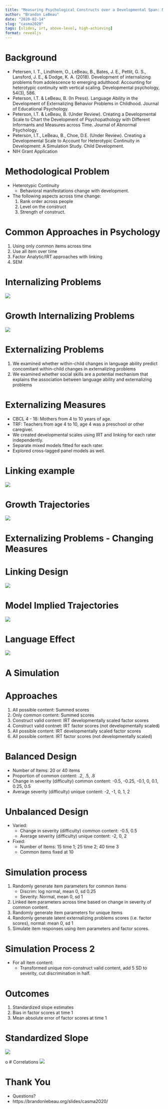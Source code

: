 ```yaml
---
title: "Measuring Psychological Constructs over a Developmental Span: Methodological Approaches"
author: "Brandon LeBeau"
date: "2020-02-14"
slug: "casma2020"
tags: [slides, irt, above-level, high-achieving]
format: revealjs
---
```


# Background
- Petersen, I. T., Lindhiem, O., LeBeau, B., Bates, J. E., Pettit, G. S., Lansford, J. E., & Dodge, K. A. (2018). Development of internalizing problems from adolescence to emerging adulthood: Accounting for heterotypic continuity with vertical scaling. Developmental psychology, 54(3), 586.
- Peterson, I.T. & LeBeau, B. (In Press). Language Ability in the Development of Externalizing Behavior Problems in Childhood. Journal of Educational Psychology.
- Peterson, I.T. & LeBeau, B. (Under Review). Creating a Developmental Scale to Chart the Development of Psychopathology with Different Informants and Measures across Time. Journal of Abnormal Psychology.
- Peterson, I.T., LeBeau, B., Choe, D.E. (Under Review). Creating a Developmental Scale to Account for Heterotypic Continuity in Development: A Simulation Study. Child Development.
- NIH Grant Application



# Methodological Problem
- Heterotypic Continuity
    + Behavioral manifestations change with development.

- The following aspects across time change:
    1. Rank order across people
    2. Level on the construct
    3. Strength of construct.




# Common Approaches in Psychology
1. Using only common items across time
2. Use all item over time
3. Factor Analytic/IRT approaches with linking
4. SEM 



# Internalizing Problems
![](/images/ysr-yasr.png)



# Growth Internalizing Problems
![](/images/ysr-yasr-growth.png)



# Externalizing Problems
1. We examined whether within-child changes in language ability predict concomitant within-child changes in externalizing problems 
2. We examined whether social skills are a potential mechanism that explains the association between language ability and externalizing problems 



# Externalizing Measures
- CBCL 4 - 18: Mothers from 4 to 10 years of age.
- TRF: Teachers from age 4 to 10, age 4 was a preschool or other caregiver.
- We created developmental scales using IRT and linking for each rater independently.
- Separate mixed models fitted for each rater.
- Explored cross-lagged panel models as well.



# Linking example
![](/images/linking_result_presentation.png)



# Growth Trajectories
![](/images/mixed-models-language.png)



# Externalizing Problems - Changing Measures



# Linking Design
![](/images/linking-rater-figure.png)



# Model Implied Trajectories
![](/images/model-implied-trajectories.png)



# Language Effect
![](/images/language-rater.png)



# A Simulation



# Approaches
1. All possible content: Summed scores
2. Only common content: Summed scores
3. Construct valid content: IRT developmentally scaled factor scores
4. Construct valid contnet: IRT factor scores (not developmentally scaled)
5. All possible content: IRT developmentally scaled factor scores
6. All possible content: IRT factor scores (not developmentally scaled)



# Balanced Design
- Number of Items: 20 or 40 items
- Proportion of common content: .2, .5, .8
- Change in severity (difficulty) common content: -0.5, -0.25, -0.1, 0, 0.1, 0.25, 0.5
- Average severity (difficulty) unique content: -2, -1, 0, 1, 2



# Unbalanced Design
- Varied:
    + Change in severity (difficulty) common content: -0.5, 0.5
    + Average severity (difficulty) unique content: -2, 0, 2
- Fixed:
    + Number of Items: 15 time 1; 25 time 2; 40 time 3
    + Common items fixed at 10



# Simulation process
1. Randomly generate item parameters for common items
    + Discrim: log normal, mean 0, sd 0.25
    + Severity: Normal, mean 0, sd 1
2. Linked item parameters across time based on change in severity of common content.
3. Randomly generate item parameters for unique items
4. Randomly generate latent externalizing problems scores (i.e. factor scores), normal: mean 0, sd 1
5. Simulate item responses using item parameters and factor scores.



# Simulation Process 2
- For all item content:
    + Transformed unique non-construct valid content, add 5 SD to severity, cut discrimination in half.



# Outcomes
1. Standardized slope estimates
2. Bias in factor scores at time 1
3. Mean absolute error of factor scores at time 1



# Standardized Slope
![](/images/standardized-slope-est.png)


o
# Correlations
![](/images/correlation-est.png)



# Thank You

- Questions?
- https://brandonlebeau.org/slides/casma2020/
